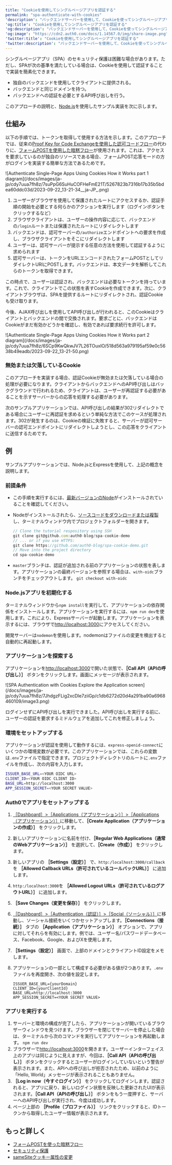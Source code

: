 ---
title: "Cookieを使用してシングルページアプリを認証する"
permalink: "spa-authenticate-with-cookies"
'description': "バックエンドサーバーを使用して、Cookieを使ってシングルページアプリ（SPA）を認証する方法について説明します。"
'og:title': "Cookieを使用してシングルページアプリを認証する"
'og:description': "バックエンドサーバーを使用して、Cookieを使ってシングルページアプリ（SPA）を認証する方法について説明します。"
'og:image': "https://cdn2.auth0.com/docs/1.14567.0/img/share-image.png"
'twitter:title': "Cookieを使用してシングルページアプリを認証する"
'twitter:description': "バックエンドサーバーを使用して、Cookieを使ってシングルページアプリ（SPA）を認証する方法について説明します。"
---

シングルページアプリ（SPA）のセキュリティ保護は困難な場合があります。ただし、SPAが次の基準を満たしている場合は、Cookieを使用して認証することで実装を簡素化できます。

* 独自のバックエンドを使用してクライアントに提供される。
* バックエンドと同じドメインを持つ。
* バックエンドへの認証を必要とするAPI呼び出しを行う。

このアプローチの説明と、[Node.js](https://nodejs.org/en/)を使用したサンプル実装を次に示します。

## 仕組み

以下の手順では、トークンを取得して使用する方法を示します。このアプローチでは、従来の[Proof Key for Code Exchangeを使用した認可コードフロー](/docs/ja-jp/get-started/authentication-and-authorization-flow/authorization-code-flow-with-pkce)の代わりに、[フォームPOSTを使用した暗黙フロー](/docs/ja-jp/get-started/authentication-and-authorization-flow/implicit-flow-with-form-post)が使用されます。これは、アクセスを要求しているのが独自のリソースである場合、フォームPOST応答モードの方がログインを実装する簡単な方法であるためです。

<Frame>![Authenticate Single-Page Apps Using Cookies How it Works part 1 diagram](/docs/images/ja-jp/cdy7uua7fh8z/7suPpG6SuHuCOFHeFmE21T/5267823b7316b17b35b5bdea60ddc03d/2023-09-22_13-21-34__ja-JP_.png)</Frame>

1. ユーザーがブラウザを使用して保護されたルートにアクセスするか、認証手順の開始を必要とする何らかのアクションを実行します（ログインボタンをクリックするなど）
2. ブラウザクライアントは、ユーザーの操作内容に応じて、バックエンドの`/login`ルートまたは保護されたルートにリダイレクトします
3. バックエンドは、認可サーバーの`/authorize`エンドポイントへの要求を作成し、ブラウザクライアントをそこにリダイレクトします
4. ユーザーは、認可サーバーが提示する任意の方法を使用して認証するように求められます
5. 認可サーバーは、トークンをURLエンコードされたフォームPOSTとしてリダイレクトURIにPOSTします。バックエンドは、本文データを解析してこれらのトークンを取得できます。

この時点で、ユーザーは認証され、バックエンドは必要なトークンを持っています。これで、クライアントでこの状態を表すCookieを作成できます。次に、クライアントブラウザは、SPAを提供するルートにリダイレクトされ、認証Cookieも受け取ります。

今後、AJAX呼び出しを使用してAPI呼び出しが行われると、このCookieはクライアントとバックエンドの間で交換されます。要求ごとに、バックエンドはCookieがまだ有効かどうかを確認し、有効であれば要求続行を許可します。

<Frame>![Authenticate Single-Page Apps Using Cookies How it Works part 2 diagram](/docs/images/ja-jp/cdy7uua7fh8z/6SCp9KwQkwJV7L26TOuxIO/518d563a979195af59e0c5638b49eadb/2023-09-22_13-21-50.png)</Frame>

### 無効または欠落しているCookie

このアプローチを実装する場合、認証Cookieが無効または欠落している場合の処理が必要になります。クライアントからバックエンドへのAPI呼び出しはバックグラウンドで行われるため、クライアントは、ユーザーが再認証する必要があることを示すサーバーからの応答を処理する必要があります。

次のサンプルアプリケーションでは、API呼び出しの結果が302リダイレクトである場合にユーザーに再認証を求めるという単純な方法でこのケースが処理されます。302が発生するのは、Cookieの検証に失敗すると、サーバーが認可サーバーの認可エンドポイントにリダイレクトしようとし、この応答をクライアントに送信するためです。

## 例

サンプルアプリケーションでは、Node.jsとExpressを使用して、上記の概念を説明します。

### 前提条件

* この手順を実行するには、[最新バージョンのNode](https://nodejs.org/en/download/)がインストールされていることを確認してください。
* Nodeがインストールされたら、[ソースコードをダウンロードまたは複製](https://github.com/auth0-blog/spa-cookie-demo/)し、ターミナルウィンドウ内でプロジェクトフォルダーを開きます。

  ```javascript lines
  // Clone the tutorial respository using SSH
  git clone git@github.com:auth0-blog/spa-cookie-demo
  // ... or if you use HTTPS:
  git clone https://github.com/auth0-blog/spa-cookie-demo.git
  // Move into the project directory
  cd spa-cookie-demo
  ```

  

  
* `master`ブランチは、認証が追加される前のアプリケーションの状態を表します。アプリケーションの最終バージョンを参照する場合は、`with-oidc`ブランチをチェックアウトします。
  `git checkout with-oidc`

### Node.jsアプリを初期化する

ターミナルウィンドウから`npm install`を実行して、アプリケーションの依存関係をインストールします。アプリケーションを実行するには、`npm run dev`を使用します。これにより、Expressサーバーが起動します。アプリケーションを表示するには、ブラウザで[http://localhost:3000](http://localhost:3000/)にアクセスしてください。

開発サーバーは`nodemon`を使用します。nodemonはファイルの変更を検出すると自動的に再起動します。

### アプリケーションを探索する

アプリケーションを[http://localhost:3000](http://localhost:3000/)で開いた状態で、**［Call API（APIの呼び出し）］** ボタンをクリックします。画面にメッセージが表示されます。

<Frame>![SPA Authentication with Cookies Explore the Application screen](/docs/images/ja-jp/cdy7uua7fh8z/7JhdgzFLig2xcDle7ziiGp/c1db6272d20d4a291ba90a6968460109/image3.png)</Frame>

ログインせずにAPI呼び出しを実行できました。API呼び出しを実行する前に、ユーザーの認証を要求するミドルウェアを追加してこれを修正しましょう。

### 環境をセットアップする

アプリケーションが認証を使用して動作するには、`express-openid-connect`にいくつかの環境変数が必要です。このアプリケーションでは、これらの変数は`.env`ファイルで指定できます。プロジェクトディレクトリのルートに`.env`ファイルを作成し、次の内容を入力します。

```bash lines
ISSUER_BASE_URL=<YOUR OIDC URL>
CLIENT_ID=<YOUR OIDC CLIENT ID>
BASE_URL=http://localhost:3000
APP_SESSION_SECRET=<YOUR SECRET VALUE>
```

### Auth0でアプリをセットアップする

1. [［Dashboard］>［Applications（アプリケーション）］>［Applications（アプリケーション）］](https://manage.auth0.com/#/applications)に移動して、**［Create Application（アプリケーションの作成）］** をクリックします。
2. 新しいアプリケーションに名前を付け、**［Regular Web Applications（通常のWebアプリケーション）］** を選択して、**［Create（作成）］** をクリックします。
3. 新しいアプリの **［Settings（設定）］** で、`http:/localhost:3000/callback`を **［Allowed Callback URLs（許可されているコールバックURL）］** に追加します。
4. `http:/localhost:3000`を **［Allowed Logout URLs（許可されているログアウトURL）］** に追加します。
5. **［Save Changes（変更を保存）］** をクリックします。
6. [［Dashboard］>［Authentication（認証）］>［Social（ソーシャル）］](https://manage.auth0.com/#/connections/social)に移動し、ソーシャル接続をいくつかセットアップします。**［Connections（接続）］** タブの **［Application（アプリケーション）］** オプションで、アプリに対してそれらを有効にします。例では、ユーザー名/パスワードデータベース、Facebook、Google、およびXを使用します。
7. **［Settings（設定）］** 画面で、上部のドメインとクライアントID設定をメモします。
8. アプリケーションの一部として構成する必要がある値が2つあります。`.env`ファイルを再度開き、次の値を設定します。

   ``` lines
   ISSUER_BASE_URL={yourDomain}
   CLIENT_ID={yourClientId}
   BASE_URL=http://localhost:3000
   APP_SESSION_SECRET=<YOUR SECRET VALUE>
   ```

   

   

### アプリを実行する

1. サーバーと環境の構成が完了したら、アプリケーションが開いているブラウザーウィンドウを見つけます。ブラウザーを閉じてサーバーを停止した場合は、ターミナルから次のコマンドを実行してアプリケーションを再起動します。
   `npm run dev`
2. ブラウザーで[http://localhost:3000](http://localhost:3000)を開きます。ユーザーインターフェイス上のアプリは同じように見えますが、今回は、**［Call API（APIの呼び出し）］** ボタンをクリックするとユーザーがログインしていないという警告が表示されます。また、APIへの呼び出しが拒否されたため、以前のように「Hello, World」メッセージが表示されることもありません。
3. **［Log in now（今すぐログイン）］** をクリックしてログインします。認証されると、アプリに戻り、新しいログイン状態を反映した更新されたUIが表示されます。**［Call API（APIの呼び出し）］** ボタンをもう一度押すと、サーバーへのAPI呼び出しが実行され、今度は成功します。
4. ページ上部の **［Profile（プロファイル）］** リンクをクリックすると、IDトークンから取得したユーザー情報が表示されます。

## もっと詳しく

* [フォームPOSTを使った暗黙フロー](/docs/ja-jp/get-started/authentication-and-authorization-flow/implicit-flow-with-form-post)
* [セキュリティ保護](/docs/ja-jp/secure)
* [sameSiteクッキー属性の変更](/docs/ja-jp/manage-users/cookies/samesite-cookie-attribute-changes)